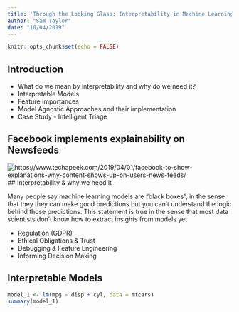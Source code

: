 ```yaml
---
title: 'Through the Looking Glass: Interpretability in Machine Learning'
author: "Sam Taylor"
date: "10/04/2019"
---
```


```r
knitr::opts_chunk$set(echo = FALSE)
```

## Introduction 

- What do we mean by interpretability and why do we need it? 
- Interpretable Models
- Feature Importances
- Model Agnostic Approaches and their implementation
- Case Study - Intelligent Triage

## Facebook implements explainability on Newsfeeds

![https://www.techapeek.com/2019/04/01/facebook-to-show-explanations-why-content-shows-up-on-users-news-feeds/](images/facebook.png) 
## Interpretability & why we need it

Many people say machine learning models are "black boxes", in the sense that they they can make good predictions but you can't understand the logic behind those predictions. This statement is true in the sense that most data scientists don't know how to extract insights from models yet 

- Regulation (GDPR)
- Ethical Obligations & Trust
- Debugging & Feature Engineering
- Informing Decision Making

## Interpretable Models

```r
model_1 <- lm(mpg ~ disp + cyl, data = mtcars)
summary(model_1)
```




